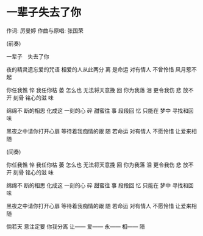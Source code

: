 # 一辈子失去了你{#ybzsqln .unnumbered} 

作词: 厉曼婷 作曲与原唱: 张国荣


(前奏)\chords{{\iGthree} {\iCM} {\iD} {\iCM}} 

 \Gthree 一辈子　失去了你  
 
 \Gthree 夜的精灵遗忘爱的咒语 相爱的人从此两分 \Dseven 离 是命运 \Bm 对有情人 \Am 不曾怜惜  \Dseven 风月惹不 \Gthree 起 
                 
你任我憔 \Cm 悴 我任你枯 \Gm 萎 怎么也 \Cm 无法将天意挽 \Gthree 回  你为我落 \Em 泪 更令我伤 \Bm 悲 放不开 \Em 刻骨 \E 铭心的滋 \A 味 
           
绵绵不 \Gthree 断的相思 \CM 化成这 \Am 一刻的心 \Em 碎 甜蜜往 \Am 事 段段回 \Em 忆 只能在 \Am 梦中 \A 寻找和回 \D 味 
 
 \Gthree 黑夜之中请你打开心扉  \Gthree 等待着我痴情的跟 \Dseven 随 若命运 \Bm 对有情人 \Am 不愿怜惜  \Dseven 让爱来相 \Gthree 随
           
 (间奏)\chords{{\iGthree} {\iCm} {\iGthree} {\iCm}{\iEb}{\iCm}} 

你任我憔 \Cm 悴 我任你枯 \Gm 萎 怎么也 \Cm 无法将天意挽 \Gthree 回 你为我落 \Em 泪 更令我伤 \Bm 悲 放不开 \Em 刻骨 \E 铭心的滋 \A 味 

绵绵不 \Gthree 断的相思 \CM 化成这 \Am 一刻的心 \Em 碎 甜蜜往 \Am 事 段段回 \Em 忆 只能在 \Am 梦中 \A 寻找和回 \D 味 
 
 \Gthree 黑夜之中请你打开心扉  \Gthree 等待着我痴情的跟 \Dseven 随 若命运 \Bm 对有情人 \Am 不愿怜惜  \Dseven 让爱来相 \Gthree 随
           
倘若天 \Bm 意注定要 \Am 你我分离  \D 让------ \Fs 爱------ \F 永------ \A 相------ \Gthree 陪 
